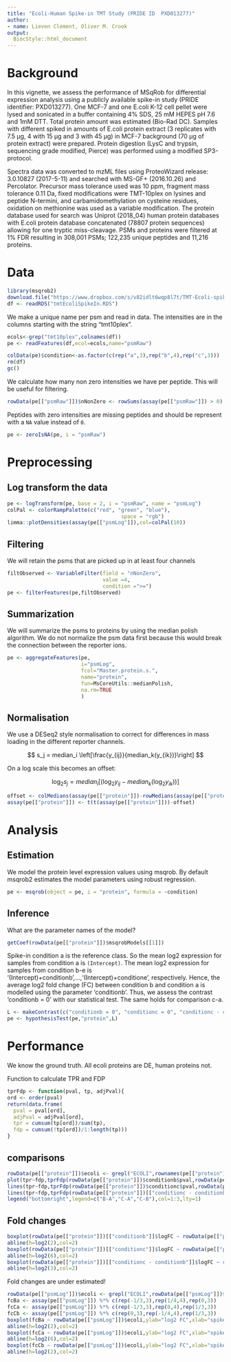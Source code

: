 ```yaml
---
title: "Ecoli-Human Spike-in TMT Study (PRIDE ID  PXD013277)"
author:
- name: Lieven Clement, Oliver M. Crook
output:
  BiocStyle::html_document
---
```



# Background
In this vignette, we assess the performance of MSqRob for differential
expression analysis using a publicly available spike-in study
(PRIDE identifier: PXD013277).
One MCF-7 and one E.coli K-12 cell pellet were lysed and
sonicated in a buffer containing 4% SDS, 25 mM HEPES pH 7.6 and 1mM DTT. Total
protein amount was estimated (Bio-Rad DC). Samples with different spiked in amounts of E.coli protein extract (3 replicates with 7.5 µg, 4 with 15 µg and 3 with 45 µg) in MCF-7 background (70 µg of protein extract) were prepared. Protein digestion (LysC and trypsin, sequencing grade modified, Pierce) was performed using a modified SP3-protocol.

Spectra data was converted to mzML files using ProteoWizard release: 3.0.10827 (2017-5-11) and searched with MS-GF+ (2016.10.26) and Percolator. Precursor mass tolerance used was 10 ppm, fragment mass tolerance 0.11 Da, fixed modifications
were TMT-10plex on lysines and peptide N-termini, and carbamidomethylation on cysteine residues, oxidation on methionine was used as a variable modification. The
protein database used for search was Uniprot (2018_04) human protein databases with E.coli protein database concatenated (78807 protein sequences) allowing for one tryptic miss-cleavage. PSMs and proteins were filtered at 1% FDR resulting in 308,001 PSMs; 122,235 unique peptides and 11,216 proteins.

# Data
```r
library(msqrob2)
download.file("https://www.dropbox.com/s/v82idlt6wqp8l7t/TMT-Ecoli-spike-in.rds?dl=0", "tmtEcoliSpikeIn.RDS", method="curl", extra = "-L")
df <- readRDS("tmtEcoliSpikeIn.RDS")
```

We make a unique name per psm and read in data.
The intensities are in the columns starting with the string "tmt10plex".

```r
ecols<-grep("tmt10plex",colnames(df))
pe <- readFeatures(df,ecol=ecols,name="psmRaw")

colData(pe)$condition<-as.factor(c(rep("a",3),rep("b",4),rep("c",3)))
rm(df)
gc()
```


We calculate how many non zero intensities we have per peptide.
This will be useful for filtering.

```r
rowData(pe[["psmRaw"]])$nNonZero <- rowSums(assay(pe[["psmRaw"]]) > 0)
```


Peptides with zero intensities are missing peptides and should be
represent with a `NA` value instead of `0`.
```r
pe <- zeroIsNA(pe, i = "psmRaw")
```

# Preprocessing

## Log transform the data

```r
pe <- logTransform(pe, base = 2, i = "psmRaw", name = "psmLog")
colPal <- colorRampPalette(c("red", "green", "blue"),
                                     space = "rgb")
limma::plotDensities(assay(pe[["psmLog"]]),col=colPal(10))
```

## Filtering

We will retain the psms that are picked up in at least four channels

```r
filtObserved <- VariableFilter(field = "nNonZero",
                               value =4,
                               condition =">=")
pe <- filterFeatures(pe,filtObserved)
```

## Summarization

We will summarize the psms to proteins by using the median polish algorithm.
We do not normalize the psm data first because this would break the connection between the reporter ions.

```r
pe <- aggregateFeatures(pe,           
                        i="psmLog",
                        fcol="Master.protein.s.",
                        name="protein",
                        fun=MsCoreUtils::medianPolish,
                        na.rm=TRUE
                        )
```

## Normalisation

We use a DESeq2 style normalisation to correct for differences in mass loading in the different reporter channels.

$$ s_j = median_i \left[\frac{y_{ij}}{median_k(y_{ik})}\right] $$

On a log scale this becomes an offset:

$$ \log_2 s_j = median_i \left[ \left(\log_2 y_{ij} - median_k(\log_2 y_{ik})\right)\right] $$

```r
offset <- colMedians(assay(pe[["protein"]])-rowMedians(assay(pe[["protein"]]),na.rm=TRUE),na.rm=TRUE)
assay(pe[["protein"]]) <- t(t(assay(pe[["protein"]]))-offset)
```

# Analysis

## Estimation

We model the protein level expression values using msqrob.
By default msqrob2 estimates the model parameters using robust regression.

```r
pe <- msqrob(object = pe, i = "protein", formula = ~condition)
```

## Inference

What are the parameter names of the model?
```r
getCoef(rowData(pe[["protein"]])$msqrobModels[[1]])
```

Spike-in condition a is the reference class. So the mean log2 expression for
samples from condition a is `(Intercept)`.
The mean log2 expression for samples from condition b-e is
'(Intercept)+conditionb',...,'(Intercept)+conditione', respectively.
Hence, the average log2 fold change (FC) between condition b and condition a is modelled using the parameter 'conditionb'. Thus, we assess the contrast
'conditionb = 0' with our statistical test. The same holds for comparison c-a.


```r
L <- makeContrast(c("conditionb = 0", "conditionc = 0", "conditionc - conditionb = 0"), parameterNames = c("conditionb","conditionc"))
pe <- hypothesisTest(pe,"protein",L)
```

# Performance

We know the ground truth. All ecoli proteins are DE, human proteins not.

Function to calculate TPR and FDP
```r
tprFdp <- function(pval, tp, adjPval){
ord <- order(pval)
return(data.frame(
  pval = pval[ord],
  adjPval = adjPval[ord],
  tpr = cumsum(tp[ord])/sum(tp),
  fdp = cumsum(!tp[ord])/1:length(tp)))
}
```

## comparisons

```r
rowData(pe[["protein"]])$ecoli <- grepl("ECOLI",rownames(pe[["protein"]]))
plot(tpr~fdp,tprFdp(rowData(pe[["protein"]])$conditionb$pval,rowData(pe[["protein"]])$ecoli,rowData(pe[["protein"]])$conditionb$adjPval),type="l",xlab="FDP",ylab="TPR")
lines(tpr~fdp,tprFdp(rowData(pe[["protein"]])$conditionc$pval,rowData(pe[["protein"]])$ecoli,rowData(pe[["protein"]])$conditionc$adjPval),type="l",col=2)
lines(tpr~fdp,tprFdp(rowData(pe[["protein"]])[["conditionc - conditionb"]]$pval,rowData(pe[["protein"]])$ecoli,rowData(pe[["protein"]])[["conditionc - conditionb"]]$adjPval),type="l",col=3)
legend("bottomright",legend=c("B-A","C-A","C-B"),col=1:3,lty=1)
```

## Fold changes

```r
boxplot(rowData(pe[["protein"]])[["conditionb"]]$logFC ~ rowData(pe[["protein"]])$ecoli,ylab="log2 FC",xlab="spiked",main="B vs A")
abline(h=log2(2),col=2)
boxplot(rowData(pe[["protein"]])[["conditionc"]]$logFC ~ rowData(pe[["protein"]])$ecoli,ylab="log2 FC",xlab="spiked",main="C vs A")
abline(h=log2(6),col=2)
boxplot(rowData(pe[["protein"]])[["conditionc - conditionb"]]$logFC ~ rowData(pe[["protein"]])$ecoli,ylab="log2 FC",xlab="spiked",main="C vs B")
abline(h=log2(3),col=2)
```

Fold changes are under estimated!

```r
rowData(pe[["psmLog"]])$ecoli <- grepl("ECOLI",rowData(pe[["psmLog"]])$Master.protein.s.)
fcBa <- assay(pe[["psmLog"]]) %*% c(rep(-1/3,3),rep(1/4,4),rep(0,3))
fcCa <- assay(pe[["psmLog"]]) %*% c(rep(-1/3,3),rep(0,4),rep(1/3,3))
fcCb <- assay(pe[["psmLog"]]) %*% c(rep(0,3),rep(-1/4,4),rep(1/3,3))
boxplot(fcBa ~ rowData(pe[["psmLog"]])$ecoli,ylab="log2 FC",xlab="spiked",main="B vs A")
abline(h=log2(2),col=2)
boxplot(fcCa ~ rowData(pe[["psmLog"]])$ecoli,ylab="log2 FC",xlab="spiked",main="C vs A")
abline(h=log2(6),col=2)
boxplot(fcCb ~ rowData(pe[["psmLog"]])$ecoli,ylab="log2 FC",xlab="spiked",main="C vs B")
abline(h=log2(2),col=2)
```
